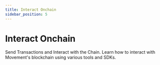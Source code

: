 ```yaml
---
title: Interact Onchain
sidebar_position: 5
---
```



# Interact Onchain

Send Transactions and Interact with the Chain. Learn how to interact with Movement's blockchain using various tools and SDKs.

<CustomDocCardList /> 